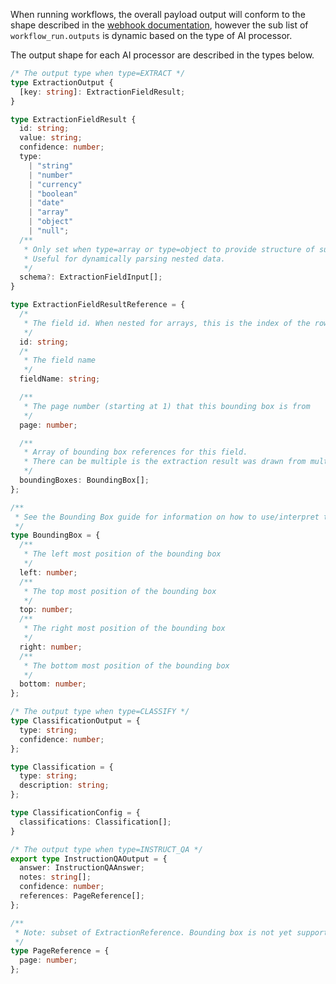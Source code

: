 When running workflows, the overall payload output will conform to the shape described in the [webhook documentation](/api-reference/webhooks/webhooks#example-workflow-run-completed),
however the sub list of `workflow_run.outputs` is dynamic based on the type of AI processor.

The output shape for each AI processor are described in the types below.

```typescript Output types
/* The output type when type=EXTRACT */
type ExtractionOutput {
  [key: string]: ExtractionFieldResult;
}

type ExtractionFieldResult {
  id: string;
  value: string;
  confidence: number;
  type:
    | "string"
    | "number"
    | "currency"
    | "boolean"
    | "date"
    | "array"
    | "object"
    | "null";
  /**
   * Only set when type=array or type=object to provide structure of sub fields.
   * Useful for dynamically parsing nested data.
   */
  schema?: ExtractionFieldInput[];
}

type ExtractionFieldResultReference = {
  /*
   * The field id. When nested for arrays, this is the index of the row number
   */
  id: string;
  /*
   * The field name
   */
  fieldName: string;

  /**
   * The page number (starting at 1) that this bounding box is from 
   */
  page: number;

  /**
   * Array of bounding box references for this field.
   * There can be multiple is the extraction result was drawn from multiple distinct sources on the page.
   */
  boundingBoxes: BoundingBox[];
};

/**
 * See the Bounding Box guide for information on how to use/interpret this data
 */
type BoundingBox = {
  /**
   * The left most position of the bounding box
   */
  left: number;
  /**
   * The top most position of the bounding box
   */
  top: number;
  /**
   * The right most position of the bounding box
   */
  right: number;
  /**
   * The bottom most position of the bounding box
   */
  bottom: number;
};

/* The output type when type=CLASSIFY */
type ClassificationOutput = {
  type: string;
  confidence: number;
};

type Classification = {
  type: string;
  description: string;
};

type ClassificationConfig = {
  classifications: Classification[];
}

/* The output type when type=INSTRUCT_QA */
export type InstructionQAOutput = {
  answer: InstructionQAAnswer;
  notes: string[];
  confidence: number;
  references: PageReference[];
};

/**
 * Note: subset of ExtractionReference. Bounding box is not yet supported for INSTRUCT_QA, but will be in the future.
 */
type PageReference = {
  page: number;
};

```